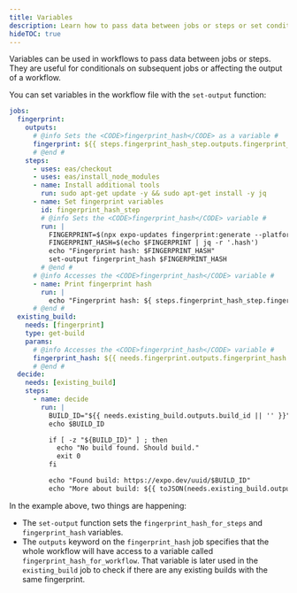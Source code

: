 ```yaml
---
title: Variables
description: Learn how to pass data between jobs or steps or set conditionals using variables in EAS Workflows.
hideTOC: true
---
```


Variables can be used in workflows to pass data between jobs or steps. They are useful for conditionals on subsequent jobs or affecting the output of a workflow.

You can set variables in the workflow file with the `set-output` function:

```yaml .eas/workflows/variables.yaml
jobs:
  fingerprint:
    outputs:
      # @info Sets the <CODE>fingerprint_hash</CODE> as a variable #
      fingerprint: ${{ steps.fingerprint_hash_step.outputs.fingerprint_hash }}
      # @end #
    steps:
      - uses: eas/checkout
      - uses: eas/install_node_modules
      - name: Install additional tools
        run: sudo apt-get update -y && sudo apt-get install -y jq
      - name: Set fingerprint variables
        id: fingerprint_hash_step
        # @info Sets the <CODE>fingerprint_hash</CODE> variable #
        run: |
          FINGERPRINT=$(npx expo-updates fingerprint:generate --platform ios)
          FINGERPRINT_HASH=$(echo $FINGERPRINT | jq -r '.hash')
          echo "Fingerprint hash: $FINGERPRINT_HASH"
          set-output fingerprint_hash $FINGERPRINT_HASH
        # @end #
      # @info Accesses the <CODE>fingerprint_hash</CODE> variable #
      - name: Print fingerprint hash
        run: |
          echo "Fingerprint hash: ${ steps.fingerprint_hash_step.fingerprint_hash }"
      # @end #
  existing_build:
    needs: [fingerprint]
    type: get-build
    params:
      # @info Accesses the <CODE>fingerprint_hash</CODE> variable #
      fingerprint_hash: ${{ needs.fingerprint.outputs.fingerprint_hash }}
      # @end #
  decide:
    needs: [existing_build]
    steps:
      - name: decide
        run: |
          BUILD_ID="${{ needs.existing_build.outputs.build_id || '' }}"
          echo $BUILD_ID

          if [ -z "${BUILD_ID}" ] ; then
            echo "No build found. Should build."
            exit 0
          fi

          echo "Found build: https://expo.dev/uuid/$BUILD_ID"
          echo "More about build: ${{ toJSON(needs.existing_build.outputs) }}"
```

In the example above, two things are happening:

- The `set-output` function sets the `fingerprint_hash_for_steps` and `fingerprint_hash` variables.
- The `outputs` keyword on the `fingerprint_hash` job specifies that the whole workflow will have access to a variable called `fingerprint_hash_for_workflow`. That variable is later used in the `existing_build` job to check if there are any existing builds with the same fingerprint.
